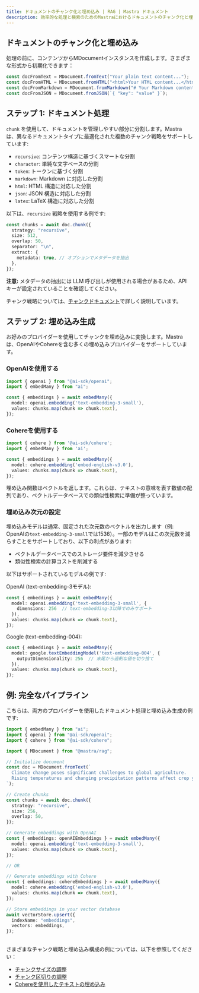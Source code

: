 ```yaml
---
title: ドキュメントのチャンク化と埋め込み | RAG | Mastra ドキュメント
description: 効率的な処理と検索のためのMastraにおけるドキュメントのチャンク化と埋め込みに関するガイド。
---
```


## ドキュメントのチャンク化と埋め込み

処理の前に、コンテンツからMDocumentインスタンスを作成します。さまざまな形式から初期化できます：

```ts showLineNumbers copy
const docFromText = MDocument.fromText("Your plain text content...");
const docFromHTML = MDocument.fromHTML("<html>Your HTML content...</html>");
const docFromMarkdown = MDocument.fromMarkdown("# Your Markdown content...");
const docFromJSON = MDocument.fromJSON(`{ "key": "value" }`);
```

## ステップ 1: ドキュメント処理

`chunk` を使用して、ドキュメントを管理しやすい部分に分割します。Mastra は、異なるドキュメントタイプに最適化された複数のチャンク戦略をサポートしています:

- `recursive`: コンテンツ構造に基づくスマートな分割
- `character`: 単純な文字ベースの分割
- `token`: トークンに基づく分割
- `markdown`: Markdown に対応した分割
- `html`: HTML 構造に対応した分割
- `json`: JSON 構造に対応した分割
- `latex`: LaTeX 構造に対応した分割

以下は、`recursive` 戦略を使用する例です:

```ts showLineNumbers copy
const chunks = await doc.chunk({
  strategy: "recursive",
  size: 512,
  overlap: 50,
  separator: "\n",
  extract: {
    metadata: true, // オプションでメタデータを抽出
  },
});
```

**注意:** メタデータの抽出には LLM 呼び出しが使用される場合があるため、API キーが設定されていることを確認してください。

チャンク戦略については、[チャンクドキュメント](/docs/reference/rag/chunk.mdx)で詳しく説明しています。

## ステップ 2: 埋め込み生成

お好みのプロバイダーを使用してチャンクを埋め込みに変換します。Mastraは、OpenAIやCohereを含む多くの埋め込みプロバイダーをサポートしています。

### OpenAIを使用する

```ts showLineNumbers copy
import { openai } from "@ai-sdk/openai";
import { embedMany } from "ai";

const { embeddings } = await embedMany({
  model: openai.embedding('text-embedding-3-small'),
  values: chunks.map(chunk => chunk.text),
});
```

### Cohereを使用する

```ts showLineNumbers copy
import { cohere } from '@ai-sdk/cohere';
import { embedMany } from 'ai';

const { embeddings } = await embedMany({
  model: cohere.embedding('embed-english-v3.0'),
  values: chunks.map(chunk => chunk.text),
});
```

埋め込み関数はベクトルを返します。これらは、テキストの意味を表す数値の配列であり、ベクトルデータベースでの類似性検索に準備が整っています。

### 埋め込み次元の設定

埋め込みモデルは通常、固定された次元数のベクトルを出力します（例: OpenAIの`text-embedding-3-small`では1536）。一部のモデルはこの次元数を減らすことをサポートしており、以下の利点があります:
- ベクトルデータベースでのストレージ要件を減少させる
- 類似性検索の計算コストを削減する

以下はサポートされているモデルの例です:

OpenAI (text-embedding-3モデル):
  ```ts
  const { embeddings } = await embedMany({
    model: openai.embedding('text-embedding-3-small', {
      dimensions: 256  // text-embedding-3以降でのみサポート
    }),
    values: chunks.map(chunk => chunk.text),
  });
  ```

Google (text-embedding-004):
  ```ts
  const { embeddings } = await embedMany({
    model: google.textEmbeddingModel('text-embedding-004', {
      outputDimensionality: 256  // 末尾から過剰な値を切り捨て
    }),
    values: chunks.map(chunk => chunk.text),
  });
  ```

## 例: 完全なパイプライン

こちらは、両方のプロバイダーを使用したドキュメント処理と埋め込み生成の例です:

```ts showLineNumbers copy
import { embedMany } from "ai";
import { openai } from "@ai-sdk/openai";
import { cohere } from "@ai-sdk/cohere";

import { MDocument } from "@mastra/rag";

// Initialize document
const doc = MDocument.fromText(`
  Climate change poses significant challenges to global agriculture.
  Rising temperatures and changing precipitation patterns affect crop yields.
`);

// Create chunks
const chunks = await doc.chunk({
  strategy: "recursive",
  size: 256,
  overlap: 50,
});

// Generate embeddings with OpenAI
const { embeddings: openAIEmbeddings } = await embedMany({
  model: openai.embedding('text-embedding-3-small'),
  values: chunks.map(chunk => chunk.text),
});

// OR

// Generate embeddings with Cohere
const { embeddings: cohereEmbeddings } = await embedMany({
  model: cohere.embedding('embed-english-v3.0'),
  values: chunks.map(chunk => chunk.text),
});

// Store embeddings in your vector database
await vectorStore.upsert({
  indexName: "embeddings",
  vectors: embeddings,
});
```

##
さまざまなチャンク戦略と埋め込み構成の例については、以下を参照してください：

- [チャンクサイズの調整](/docs/reference/rag/chunk.mdx#adjust-chunk-size)
- [チャンク区切りの調整](/docs/reference/rag/chunk.mdx#adjust-chunk-delimiters)
- [Cohereを使用したテキストの埋め込み](/docs/reference/rag/embeddings.mdx#using-cohere)
